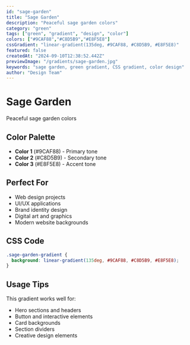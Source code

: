 ```yaml
---
id: "sage-garden"
title: "Sage Garden"
description: "Peaceful sage garden colors"
category: "green"
tags: ["green", "gradient", "design", "color"]
colors: ["#9CAF88","#C8D5B9","#E8F5E8"]
cssGradient: "linear-gradient(135deg, #9CAF88, #C8D5B9, #E8F5E8)"
featured: false
createdAt: "2024-09-10T12:38:52.442Z"
previewImage: "/gradients/sage-garden.jpg"
keywords: "sage garden, green gradient, CSS gradient, color design"
author: "Design Team"
---
```


# Sage Garden

Peaceful sage garden colors

## Color Palette

- **Color 1** (#9CAF88) - Primary tone
- **Color 2** (#C8D5B9) - Secondary tone
- **Color 3** (#E8F5E8) - Accent tone

## Perfect For

- Web design projects
- UI/UX applications
- Brand identity design
- Digital art and graphics
- Modern website backgrounds

## CSS Code

```css
.sage-garden-gradient {
  background: linear-gradient(135deg, #9CAF88, #C8D5B9, #E8F5E8);
}
```

## Usage Tips

This gradient works well for:
- Hero sections and headers
- Button and interactive elements
- Card backgrounds
- Section dividers
- Creative design elements

